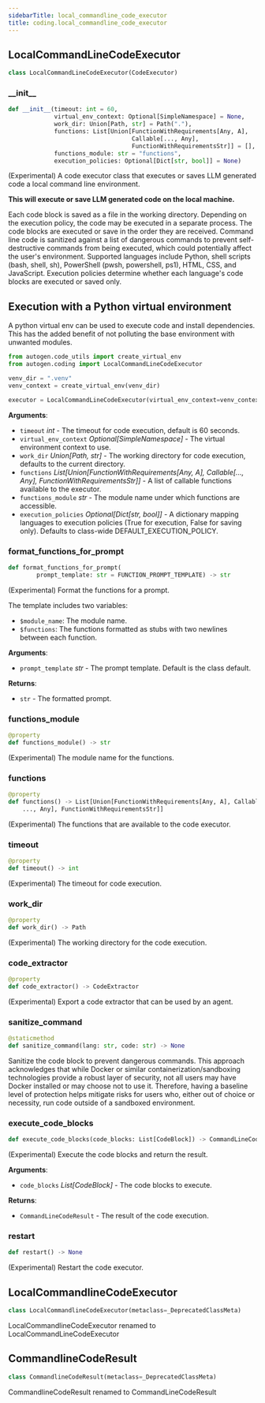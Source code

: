 ```yaml
---
sidebarTitle: local_commandline_code_executor
title: coding.local_commandline_code_executor
---
```


## LocalCommandLineCodeExecutor

```python
class LocalCommandLineCodeExecutor(CodeExecutor)
```

### \_\_init\_\_

```python
def __init__(timeout: int = 60,
             virtual_env_context: Optional[SimpleNamespace] = None,
             work_dir: Union[Path, str] = Path("."),
             functions: List[Union[FunctionWithRequirements[Any, A],
                                   Callable[..., Any],
                                   FunctionWithRequirementsStr]] = [],
             functions_module: str = "functions",
             execution_policies: Optional[Dict[str, bool]] = None)
```

(Experimental) A code executor class that executes or saves LLM generated code a local command line
environment.

**This will execute or save LLM generated code on the local machine.**

Each code block is saved as a file in the working directory. Depending on the execution policy,
the code may be executed in a separate process.
The code blocks are executed or save in the order they are received.
Command line code is sanitized against a list of dangerous commands to prevent self-destructive commands from being executed,
which could potentially affect the user's environment. Supported languages include Python, shell scripts (bash, shell, sh),
PowerShell (pwsh, powershell, ps1), HTML, CSS, and JavaScript.
Execution policies determine whether each language's code blocks are executed or saved only.

## Execution with a Python virtual environment
A python virtual env can be used to execute code and install dependencies. This has the added benefit of not polluting the
base environment with unwanted modules.

```python
from autogen.code_utils import create_virtual_env
from autogen.coding import LocalCommandLineCodeExecutor

venv_dir = ".venv"
venv_context = create_virtual_env(venv_dir)

executor = LocalCommandLineCodeExecutor(virtual_env_context=venv_context)
```

**Arguments**:

- `timeout` _int_ - The timeout for code execution, default is 60 seconds.
- `virtual_env_context` _Optional[SimpleNamespace]_ - The virtual environment context to use.
- `work_dir` _Union[Path, str]_ - The working directory for code execution, defaults to the current directory.
- `functions` _List[Union[FunctionWithRequirements[Any, A], Callable[..., Any], FunctionWithRequirementsStr]]_ - A list of callable functions available to the executor.
- `functions_module` _str_ - The module name under which functions are accessible.
- `execution_policies` _Optional[Dict[str, bool]]_ - A dictionary mapping languages to execution policies (True for execution, False for saving only). Defaults to class-wide DEFAULT_EXECUTION_POLICY.

### format\_functions\_for\_prompt

```python
def format_functions_for_prompt(
        prompt_template: str = FUNCTION_PROMPT_TEMPLATE) -> str
```

(Experimental) Format the functions for a prompt.

The template includes two variables:
- `$module_name`: The module name.
- `$functions`: The functions formatted as stubs with two newlines between each function.

**Arguments**:

- `prompt_template` _str_ - The prompt template. Default is the class default.
  

**Returns**:

- `str` - The formatted prompt.

### functions\_module

```python
@property
def functions_module() -> str
```

(Experimental) The module name for the functions.

### functions

```python
@property
def functions() -> List[Union[FunctionWithRequirements[Any, A], Callable[
    ..., Any], FunctionWithRequirementsStr]]
```

(Experimental) The functions that are available to the code executor.

### timeout

```python
@property
def timeout() -> int
```

(Experimental) The timeout for code execution.

### work\_dir

```python
@property
def work_dir() -> Path
```

(Experimental) The working directory for the code execution.

### code\_extractor

```python
@property
def code_extractor() -> CodeExtractor
```

(Experimental) Export a code extractor that can be used by an agent.

### sanitize\_command

```python
@staticmethod
def sanitize_command(lang: str, code: str) -> None
```

Sanitize the code block to prevent dangerous commands.
This approach acknowledges that while Docker or similar
containerization/sandboxing technologies provide a robust layer of security,
not all users may have Docker installed or may choose not to use it.
Therefore, having a baseline level of protection helps mitigate risks for users who,
either out of choice or necessity, run code outside of a sandboxed environment.

### execute\_code\_blocks

```python
def execute_code_blocks(code_blocks: List[CodeBlock]) -> CommandLineCodeResult
```

(Experimental) Execute the code blocks and return the result.

**Arguments**:

- `code_blocks` _List[CodeBlock]_ - The code blocks to execute.
  

**Returns**:

- `CommandLineCodeResult` - The result of the code execution.

### restart

```python
def restart() -> None
```

(Experimental) Restart the code executor.

## LocalCommandlineCodeExecutor

```python
class LocalCommandlineCodeExecutor(metaclass=_DeprecatedClassMeta)
```

LocalCommandlineCodeExecutor renamed to LocalCommandLineCodeExecutor

## CommandlineCodeResult

```python
class CommandlineCodeResult(metaclass=_DeprecatedClassMeta)
```

CommandlineCodeResult renamed to CommandLineCodeResult

